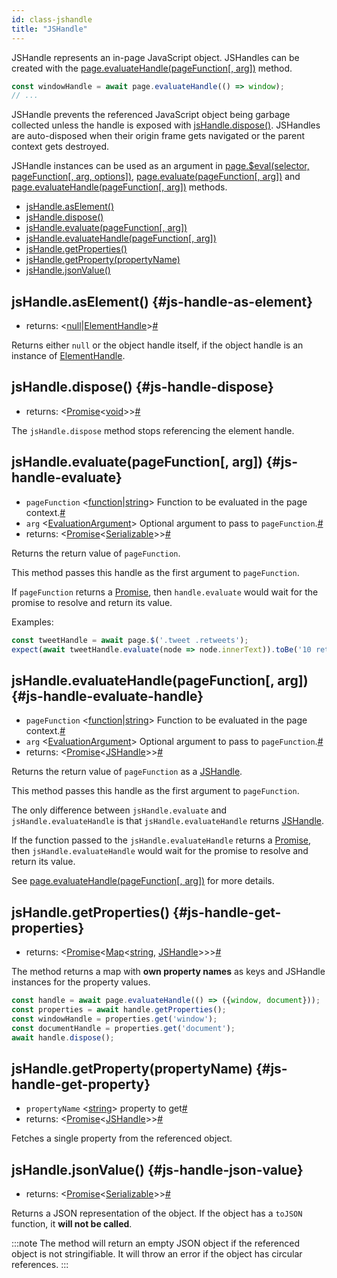 ```yaml
---
id: class-jshandle
title: "JSHandle"
---
```


JSHandle represents an in-page JavaScript object. JSHandles can be created with the [page.evaluateHandle(pageFunction[, arg])](./api/class-page.mdx#page-evaluate-handle) method.

```js
const windowHandle = await page.evaluateHandle(() => window);
// ...
```

JSHandle prevents the referenced JavaScript object being garbage collected unless the handle is exposed with [jsHandle.dispose()](./api/class-jshandle.mdx#js-handle-dispose). JSHandles are auto-disposed when their origin frame gets navigated or the parent context gets destroyed.

JSHandle instances can be used as an argument in [page.$eval(selector, pageFunction[, arg, options])](./api/class-page.mdx#page-eval-on-selector), [page.evaluate(pageFunction[, arg])](./api/class-page.mdx#page-evaluate) and [page.evaluateHandle(pageFunction[, arg])](./api/class-page.mdx#page-evaluate-handle) methods.


- [jsHandle.asElement()](./api/class-jshandle.mdx#js-handle-as-element)
- [jsHandle.dispose()](./api/class-jshandle.mdx#js-handle-dispose)
- [jsHandle.evaluate(pageFunction[, arg])](./api/class-jshandle.mdx#js-handle-evaluate)
- [jsHandle.evaluateHandle(pageFunction[, arg])](./api/class-jshandle.mdx#js-handle-evaluate-handle)
- [jsHandle.getProperties()](./api/class-jshandle.mdx#js-handle-get-properties)
- [jsHandle.getProperty(propertyName)](./api/class-jshandle.mdx#js-handle-get-property)
- [jsHandle.jsonValue()](./api/class-jshandle.mdx#js-handle-json-value)

## jsHandle.asElement() {#js-handle-as-element}
- returns:<a aria-hidden="true" tabindex="-1" class="list-anchor-link" id="js-handle-as-element-return"/> &#60;[null]|[ElementHandle]&#62;<a href="#js-handle-as-element-return" class="list-anchor">#</a>

Returns either `null` or the object handle itself, if the object handle is an instance of [ElementHandle].

## jsHandle.dispose() {#js-handle-dispose}
- returns:<a aria-hidden="true" tabindex="-1" class="list-anchor-link" id="js-handle-dispose-return"/> &#60;[Promise]<[void]>&#62;<a href="#js-handle-dispose-return" class="list-anchor">#</a>

The `jsHandle.dispose` method stops referencing the element handle.

## jsHandle.evaluate(pageFunction[, arg]) {#js-handle-evaluate}
- `pageFunction`<a aria-hidden="true" tabindex="-1" class="list-anchor-link" id="js-handle-evaluate-option-expression"/> &#60;[function]|[string]&#62; Function to be evaluated in the page context.<a href="#js-handle-evaluate-option-expression" class="list-anchor">#</a>
- `arg`<a aria-hidden="true" tabindex="-1" class="list-anchor-link" id="js-handle-evaluate-option-arg"/> &#60;[EvaluationArgument]&#62; Optional argument to pass to `pageFunction`.<a href="#js-handle-evaluate-option-arg" class="list-anchor">#</a>
- returns:<a aria-hidden="true" tabindex="-1" class="list-anchor-link" id="js-handle-evaluate-return"/> &#60;[Promise]<[Serializable]>&#62;<a href="#js-handle-evaluate-return" class="list-anchor">#</a>

Returns the return value of `pageFunction`.

This method passes this handle as the first argument to `pageFunction`.

If `pageFunction` returns a [Promise], then `handle.evaluate` would wait for the promise to resolve and return its value.

Examples:

```js
const tweetHandle = await page.$('.tweet .retweets');
expect(await tweetHandle.evaluate(node => node.innerText)).toBe('10 retweets');
```

## jsHandle.evaluateHandle(pageFunction[, arg]) {#js-handle-evaluate-handle}
- `pageFunction`<a aria-hidden="true" tabindex="-1" class="list-anchor-link" id="js-handle-evaluate-handle-option-expression"/> &#60;[function]|[string]&#62; Function to be evaluated in the page context.<a href="#js-handle-evaluate-handle-option-expression" class="list-anchor">#</a>
- `arg`<a aria-hidden="true" tabindex="-1" class="list-anchor-link" id="js-handle-evaluate-handle-option-arg"/> &#60;[EvaluationArgument]&#62; Optional argument to pass to `pageFunction`.<a href="#js-handle-evaluate-handle-option-arg" class="list-anchor">#</a>
- returns:<a aria-hidden="true" tabindex="-1" class="list-anchor-link" id="js-handle-evaluate-handle-return"/> &#60;[Promise]<[JSHandle]>&#62;<a href="#js-handle-evaluate-handle-return" class="list-anchor">#</a>

Returns the return value of `pageFunction` as a [JSHandle].

This method passes this handle as the first argument to `pageFunction`.

The only difference between `jsHandle.evaluate` and `jsHandle.evaluateHandle` is that `jsHandle.evaluateHandle` returns [JSHandle].

If the function passed to the `jsHandle.evaluateHandle` returns a [Promise], then `jsHandle.evaluateHandle` would wait for the promise to resolve and return its value.

See [page.evaluateHandle(pageFunction[, arg])](./api/class-page.mdx#page-evaluate-handle) for more details.

## jsHandle.getProperties() {#js-handle-get-properties}
- returns:<a aria-hidden="true" tabindex="-1" class="list-anchor-link" id="js-handle-get-properties-return"/> &#60;[Promise]<[Map]<[string], [JSHandle]>>&#62;<a href="#js-handle-get-properties-return" class="list-anchor">#</a>

The method returns a map with **own property names** as keys and JSHandle instances for the property values.

```js
const handle = await page.evaluateHandle(() => ({window, document}));
const properties = await handle.getProperties();
const windowHandle = properties.get('window');
const documentHandle = properties.get('document');
await handle.dispose();
```

## jsHandle.getProperty(propertyName) {#js-handle-get-property}
- `propertyName`<a aria-hidden="true" tabindex="-1" class="list-anchor-link" id="js-handle-get-property-option-property-name"/> &#60;[string]&#62; property to get<a href="#js-handle-get-property-option-property-name" class="list-anchor">#</a>
- returns:<a aria-hidden="true" tabindex="-1" class="list-anchor-link" id="js-handle-get-property-return"/> &#60;[Promise]<[JSHandle]>&#62;<a href="#js-handle-get-property-return" class="list-anchor">#</a>

Fetches a single property from the referenced object.

## jsHandle.jsonValue() {#js-handle-json-value}
- returns:<a aria-hidden="true" tabindex="-1" class="list-anchor-link" id="js-handle-json-value-return"/> &#60;[Promise]<[Serializable]>&#62;<a href="#js-handle-json-value-return" class="list-anchor">#</a>

Returns a JSON representation of the object. If the object has a `toJSON` function, it **will not be called**.

:::note
The method will return an empty JSON object if the referenced object is not stringifiable. It will throw an error if the object has circular references.
:::


[Accessibility]: ./api/class-accessibility.mdx "Accessibility"
[Android]: ./api/class-android.mdx "Android"
[AndroidDevice]: ./api/class-androiddevice.mdx "AndroidDevice"
[AndroidInput]: ./api/class-androidinput.mdx "AndroidInput"
[AndroidSocket]: ./api/class-androidsocket.mdx "AndroidSocket"
[AndroidWebView]: ./api/class-androidwebview.mdx "AndroidWebView"
[Browser]: ./api/class-browser.mdx "Browser"
[BrowserContext]: ./api/class-browsercontext.mdx "BrowserContext"
[BrowserServer]: ./api/class-browserserver.mdx "BrowserServer"
[BrowserType]: ./api/class-browsertype.mdx "BrowserType"
[CDPSession]: ./api/class-cdpsession.mdx "CDPSession"
[ConsoleMessage]: ./api/class-consolemessage.mdx "ConsoleMessage"
[Coverage]: ./api/class-coverage.mdx "Coverage"
[Dialog]: ./api/class-dialog.mdx "Dialog"
[Download]: ./api/class-download.mdx "Download"
[Electron]: ./api/class-electron.mdx "Electron"
[ElectronApplication]: ./api/class-electronapplication.mdx "ElectronApplication"
[ElementHandle]: ./api/class-elementhandle.mdx "ElementHandle"
[FetchRequest]: ./api/class-fetchrequest.mdx "FetchRequest"
[FetchResponse]: ./api/class-fetchresponse.mdx "FetchResponse"
[FileChooser]: ./api/class-filechooser.mdx "FileChooser"
[Frame]: ./api/class-frame.mdx "Frame"
[JSHandle]: ./api/class-jshandle.mdx "JSHandle"
[Keyboard]: ./api/class-keyboard.mdx "Keyboard"
[Locator]: ./api/class-locator.mdx "Locator"
[Logger]: ./api/class-logger.mdx "Logger"
[Mouse]: ./api/class-mouse.mdx "Mouse"
[Page]: ./api/class-page.mdx "Page"
[Playwright]: ./api/class-playwright.mdx "Playwright"
[Request]: ./api/class-request.mdx "Request"
[Response]: ./api/class-response.mdx "Response"
[Route]: ./api/class-route.mdx "Route"
[Selectors]: ./api/class-selectors.mdx "Selectors"
[TimeoutError]: ./api/class-timeouterror.mdx "TimeoutError"
[Touchscreen]: ./api/class-touchscreen.mdx "Touchscreen"
[Tracing]: ./api/class-tracing.mdx "Tracing"
[Video]: ./api/class-video.mdx "Video"
[WebSocket]: ./api/class-websocket.mdx "WebSocket"
[Worker]: ./api/class-worker.mdx "Worker"
[Fixtures]: ./api/class-fixtures.mdx "Fixtures"
[Test]: ./api/class-test.mdx "Test"
[TestConfig]: ./api/class-testconfig.mdx "TestConfig"
[TestError]: ./api/class-testerror.mdx "TestError"
[TestInfo]: ./api/class-testinfo.mdx "TestInfo"
[TestProject]: ./api/class-testproject.mdx "TestProject"
[WorkerInfo]: ./api/class-workerinfo.mdx "WorkerInfo"
[Location]: ./api/class-location.mdx "Location"
[Reporter]: ./api/class-reporter.mdx "Reporter"
[Suite]: ./api/class-suite.mdx "Suite"
[TestCase]: ./api/class-testcase.mdx "TestCase"
[TestResult]: ./api/class-testresult.mdx "TestResult"
[TestStep]: ./api/class-teststep.mdx "TestStep"
[Element]: https://developer.mozilla.org/en-US/docs/Web/API/element "Element"
[EvaluationArgument]: ./core-concepts.mdx#evaluation-argument "EvaluationArgument"
[Promise]: https://developer.mozilla.org/en-US/docs/Web/JavaScript/Reference/Global_Objects/Promise "Promise"
[iterator]: https://developer.mozilla.org/en-US/docs/Web/JavaScript/Reference/Iteration_protocols "Iterator"
[origin]: https://developer.mozilla.org/en-US/docs/Glossary/Origin "Origin"
[selector]: https://developer.mozilla.org/en-US/docs/Web/CSS/CSS_Selectors "selector"
[Serializable]: https://developer.mozilla.org/en-US/docs/Web/JavaScript/Reference/Global_Objects/JSON/stringify#Description "Serializable"
[UIEvent.detail]: https://developer.mozilla.org/en-US/docs/Web/API/UIEvent/detail "UIEvent.detail"
[UnixTime]: https://en.wikipedia.org/wiki/Unix_time "Unix Time"
[xpath]: https://developer.mozilla.org/en-US/docs/Web/XPath "xpath"

[Array]: https://developer.mozilla.org/en-US/docs/Web/JavaScript/Reference/Global_Objects/Array "Array"
[boolean]: https://developer.mozilla.org/en-US/docs/Web/JavaScript/Data_structures#Boolean_type "Boolean"
[Buffer]: https://nodejs.org/api/buffer.html#buffer_class_buffer "Buffer"
[ChildProcess]: https://nodejs.org/api/child_process.html "ChildProcess"
[Error]: https://nodejs.org/api/errors.html#errors_class_error "Error"
[EventEmitter]: https://nodejs.org/api/events.html#events_class_eventemitter "EventEmitter"
[function]: https://developer.mozilla.org/en-US/docs/Web/JavaScript/Reference/Global_Objects/Function "Function"
[Map]: https://developer.mozilla.org/en-US/docs/Web/JavaScript/Reference/Global_Objects/Map "Map"
[null]: https://developer.mozilla.org/en-US/docs/Web/JavaScript/Reference/Global_Objects/null "null"
[number]: https://developer.mozilla.org/en-US/docs/Web/JavaScript/Data_structures#Number_type "Number"
[Object]: https://developer.mozilla.org/en-US/docs/Web/JavaScript/Reference/Global_Objects/Object "Object"
[Promise]: https://developer.mozilla.org/en-US/docs/Web/JavaScript/Reference/Global_Objects/Promise "Promise"
[Readable]: https://nodejs.org/api/stream.html#stream_class_stream_readable "Readable"
[RegExp]: https://developer.mozilla.org/en-US/docs/Web/JavaScript/Reference/Global_Objects/RegExp "RegExp"
[string]: https://developer.mozilla.org/en-US/docs/Web/JavaScript/Data_structures#String_type "string"
[void]: https://developer.mozilla.org/en-US/docs/Web/JavaScript/Reference/Global_Objects/undefined "void"
[URL]: https://nodejs.org/api/url.html "URL"

[all available image tags]: https://mcr.microsoft.com/v2/playwright/tags/list "all available image tags"
[Docker Hub]: https://hub.docker.com/_/microsoft-playwright "Docker Hub"
[Dockerfile.focal]: https://github.com/microsoft/playwright/blob/master/utils/docker/Dockerfile.focal "Dockerfile.focal"
